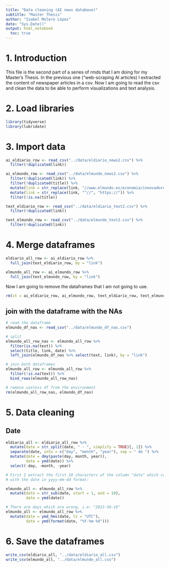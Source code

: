 ```yaml
---
title: "Data cleaning (AI news database)"
subtitle: "Master Thesis"
author: "Isabel Molero López"
date: "Sys.Date()"
output: html_notebook
  toc: true
---
```


# 1. Introduction

This file is the second part of a series of rmds that I am doing for my Master's 
Thesis. In the previous one ("web-scraping AI articles) I extracted the content 
of newspaper articles in a csv. Now I am going to read the csv and clean the data
to be able to perform visualizations and text analysis.

# 2. Load libraries

```r
library(tidyverse)
library(lubridate)
```


# 3. Import data

```r
ai_eldiario_row <- read_csv("../data/eldiario_news2.csv") %>%
  filter(!duplicated(link))

ai_elmundo_row <- read_csv("../data/elmundo_news2.csv") %>%
  filter(!duplicated(link)) %>% 
  filter(!duplicated(title)) %>% 
  mutate(link = str_replace(link, "//www.elmundo.es/economia/innovadores/2019/02/19/5c6ae9b721efa0fb378b46d4.html", "https://www.elmundo.es/economia/innovadores/2019/02/19/5c6ae9b721efa0fb378b46d4.html")) %>% 
  mutate(link = str_replace(link, "^//", "https://")) %>% 
  filter(!is.na(title))

text_eldiario_row <- read_csv("../data/eldiario_text2.csv") %>%
  filter(!duplicated(link))

text_elmundo_row <- read_csv("../data/elmundo_text2.csv") %>%
  filter(!duplicated(link))
```

# 4. Merge dataframes

```r
eldiario_all_row <- ai_eldiario_row %>% 
  full_join(text_eldiario_row, by = "link")

elmundo_all_row <- ai_elmundo_row %>% 
  full_join(text_elmundo_row, by = "link")
```

Now I am going to remove the dataframes that I am not going to use.

```r
rm(st = ai_eldiario_row, ai_elmundo_row, text_eldiario_row, text_elmundo_row)
```
## join with the dataframe with the NAs
```r
# read the dataframe
elmundo_df_nas <- read_csv("../data/elmundo_df_nas.csv")

# split
elmundo_all_row_nas <- elmundo_all_row %>% 
  filter(is.na(text)) %>% 
  select(title, link, date) %>% 
  left_join(elmundo_df_nas %>% select(text, link), by = "link")

# join both dataframes
elmundo_all_row <- elmundo_all_row %>% 
  filter(!is.na(text)) %>% 
  bind_rows(elmundo_all_row_nas)

# remove useless df from the environment
rm(elmundo_all_row_nas, elmundo_df_nas)
```


# 5. Data cleaning

## Date

```r
eldiario_all <- eldiario_all_row %>%
  mutate(date = str_split(date, " - ", simplify = TRUE)[, 1]) %>%
  separate(date, into = c("day", "month", "year"), sep = " de ") %>%
  mutate(date = dmy(paste(day, month, year)),
         date = ymd(date)) %>%
  select(-day, -month, -year)
```

```r
# First I extract the first 10 characters of the column "date" which correspond
# with the date in yyyy-mm-dd format:

elmundo_all <- elmundo_all_row %>%
  mutate(date = str_sub(date, start = 1, end = 10),
         date = ymd(date))

# There are days which are wrong, i.e: "2013-50-18"
elmundo_all <- elmundo_all_row %>% 
  mutate(date = ymd_hms(date, tz = "UTC"),
         date = ymd(format(date, "%Y-%m-%d")))
```
# 6. Save the dataframes

```r
write_csv(eldiario_all, "../data/eldiario_all.csv")
write_csv(elmundo_all, "../data/elmundo_all.csv")
```

